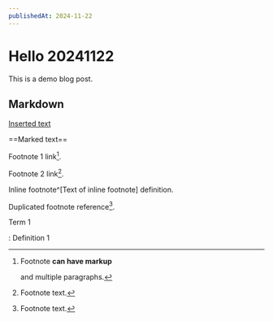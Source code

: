 ```yaml
---
publishedAt: 2024-11-22
---
```

# Hello 20241122

This is a demo blog post.

## Markdown

<ins>Inserted text</ins>

==Marked text==

Footnote 1 link[^first].

Footnote 2 link[^second].

Inline footnote^[Text of inline footnote] definition.

Duplicated footnote reference[^second].

[^first]: Footnote **can have markup**

    and multiple paragraphs.

[^second]: Footnote text.

Term 1

:   Definition 1

